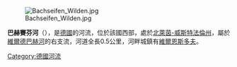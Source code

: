 {{Onesource|time=2020-07-09T02:39:47+00:00}}
{{Coord|50|48|29.2|N|8|3|54.6|E|display=title}}

[[Image:Bachseifen_Wilden.jpg|right]]

'''巴赫賽芬河'''（{{lang-de|Bachseifen}}），是[[德國|德國]]的河流，位於該國西部，處於[[北萊茵-威斯特法倫州|北萊茵-威斯特法倫州]]，屬於[[維爾德巴赫河|維爾德巴赫河]]的右支流，河道全長0.5公里，河畔城鎮有[[維爾恩斯多夫|維爾恩斯多夫]]。

{{Germany-geo-stub}}
[[Category:德國河流|Category:德國河流]]